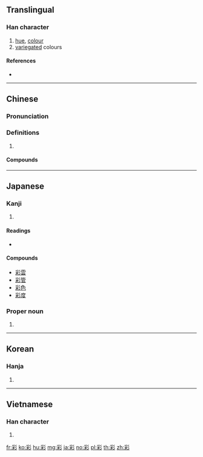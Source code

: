 {{also|綵}}
==Translingual==
{{stroke order|strokes=11}}

===Han character===
{{Han char|rn=59|rad=彡|as=08|sn=11|four=22922|canj=BDHHH|ids=⿰采彡}}

# [[hue]], [[colour]]
# [[variegated]] colours

====References====
* {{Han ref|kx=0363.210|dkj=09992|dj=0682.190|hdz=20855.030|uh=5F69|ud=24425|bh=B16D|bd=45421}}

----

==Chinese==
{{zh-forms}}

===Pronunciation===
{{zh-pron
|m=cǎi
|c=coi2
|h=pfs=
|md=
|mn=chhái
|w=
|mc=y
|oc=y
|cat=
}}

===Definitions===
{{zh-hanzi}}

# {{rfdef|lang=zh}}

====Compounds====
{{der5
| {{zh-l|彩扮}}
| {{zh-l|彩筆}}
| {{zh-l|彩唱}}
| {{zh-l|彩車}}
| {{zh-l|彩綢}}
| {{zh-l|彩帶}}
| {{zh-l|彩旦}}
| {{zh-l|彩蛋}}
| {{zh-l|彩燈}}
| {{zh-l|彩電}}
| {{zh-l|彩雕}}
| {{zh-l|彩調}}
| {{zh-l|彩坊}}
| {{zh-l|彩鳳隨鴉}}
| {{zh-l|彩號}}, {{zh-l|彩號兒}}
| {{zh-l|彩虹}}
| {{zh-l|彩畫}}
| {{zh-l|彩繪}}
| {{zh-l|彩轎}}
| {{zh-l|彩卷}}
| {{zh-l|彩口}}
| {{zh-l|彩擴}}
| {{zh-l|彩票}}
| {{zh-l|彩旗}}
| {{zh-l|彩氣}}, {{zh-l|彩氣兒}}
| {{zh-l|彩色}}
| {{zh-l|彩聲}}
| {{zh-l|彩塑}}
| {{zh-l|彩陶}}
| {{zh-l|彩雲}}
| {{zh-l|彩照}}
| {{zh-l|彩紙}}
}}

----

==Japanese==

===Kanji===
{{ja-kanji|grade=c|rs=彡08}}

# {{defn|lang=ja|sort=彡08}}

====Readings====
* {{ja-readings|goon=[[さい]] (sai)|kanon=[[さい]] (sai)|kun=[[いろどる]] (irodoru), [[いろどり]] (irodori), [[つや]] (tsuya), [[あ]] (a)|nanori=[[あや]] (aya)}}

====Compounds====
* [[彩雲]]
* [[彩管]]
* [[彩色]]
* [[彩度]]

===Proper noun===
{{ja-pos|あや|proper}}

# {{given name|female|lang=ja|sort=あや}}

----

==Korean==

===Hanja===
{{ko-hanja|hangeul=채|eumhun=|rv=chae|mr=ch'ae|y=chay}}

# {{defn|lang=ko|sort=彡08}}

----

==Vietnamese==

===Han character===
{{vi-hantu|[[thái]], [[rằn]], [[thể]], [[thải]]|rs=彡08}}

# {{defn|lang=vi|sort=彡08}}

[[fr:彩]]
[[ko:彩]]
[[hu:彩]]
[[mg:彩]]
[[ja:彩]]
[[no:彩]]
[[pl:彩]]
[[th:彩]]
[[zh:彩]]